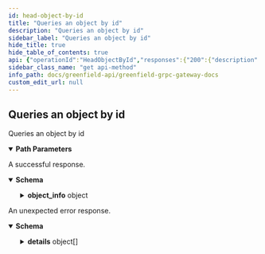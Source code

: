 ```yaml
---
id: head-object-by-id
title: "Queries an object by id"
description: "Queries an object by id"
sidebar_label: "Queries an object by id"
hide_title: true
hide_table_of_contents: true
api: {"operationId":"HeadObjectById","responses":{"200":{"description":"A successful response.","content":{"*/*":{"schema":{"type":"object","properties":{"object_info":{"type":"object","properties":{"owner":{"type":"string"},"bucket_name":{"type":"string","title":"bucket_name is the name of the bucket"},"object_name":{"type":"string","title":"object_name is the name of object"},"id":{"type":"string","title":"id is the unique identifier of object"},"payload_size":{"type":"string","format":"uint64","title":"payloadSize is the total size of the object payload"},"visibility":{"description":"visibility defines the highest permissions for object. When an object is public, everyone can access it.","type":"string","enum":["VISIBILITY_TYPE_UNSPECIFIED","VISIBILITY_TYPE_PUBLIC_READ","VISIBILITY_TYPE_PRIVATE","VISIBILITY_TYPE_INHERIT"],"default":"VISIBILITY_TYPE_UNSPECIFIED"},"content_type":{"type":"string","description":"content_type define the format of the object which should be a standard MIME type."},"create_at":{"type":"string","format":"int64","title":"create_at define the block timestamp when the object is created"},"object_status":{"description":"object_status define the upload status of the object.","type":"string","enum":["OBJECT_STATUS_CREATED","OBJECT_STATUS_SEALED","OBJECT_STATUS_DISCONTINUED"],"default":"OBJECT_STATUS_CREATED"},"redundancy_type":{"description":"redundancy_type define the type of the redundancy which can be multi-replication or EC.","type":"string","enum":["REDUNDANCY_EC_TYPE","REDUNDANCY_REPLICA_TYPE"],"default":"REDUNDANCY_EC_TYPE"},"source_type":{"description":"source_type define the source of the object.","type":"string","enum":["SOURCE_TYPE_ORIGIN","SOURCE_TYPE_BSC_CROSS_CHAIN","SOURCE_TYPE_MIRROR_PENDING"],"default":"SOURCE_TYPE_ORIGIN","title":"SourceType represents the source of resource creation, which can\nfrom Greenfield native or from a cross-chain transfer from BSC"},"checksums":{"type":"array","items":{"type":"string","format":"byte"},"title":"checksums define the root hash of the pieces which stored in a SP.\nadd omit tag to omit the field when converting to NFT metadata"},"secondary_sp_addresses":{"type":"array","items":{"type":"string"},"title":"secondary_sp_addresses define the addresses of secondary_sps"}}}}}}}},"default":{"description":"An unexpected error response.","content":{"*/*":{"schema":{"type":"object","properties":{"error":{"type":"string"},"code":{"type":"integer","format":"int32"},"message":{"type":"string"},"details":{"type":"array","items":{"type":"object","properties":{"type_url":{"type":"string"},"value":{"type":"string","format":"byte"}}}}}}}}}},"parameters":[{"name":"object_id","in":"path","required":true,"schema":{"type":"string"}}],"tags":["Query"],"description":"Queries an object by id","method":"get","path":"/greenfield/storage/head_object_by_id/{object_id}","info":{"title":"Greenfield - gRPC Gateway docs","description":"A REST interface for state queries","version":"1.0.0"},"postman":{"name":"Queries an object by id","description":{"type":"text/plain"},"url":{"path":["greenfield","storage","head_object_by_id",":object_id"],"host":["{{baseUrl}}"],"query":[],"variable":[{"disabled":false,"description":{"content":"(Required) ","type":"text/plain"},"type":"any","value":"","key":"object_id"}]},"header":[{"key":"Accept","value":"*/*"}],"method":"GET"}}
sidebar_class_name: "get api-method"
info_path: docs/greenfield-api/greenfield-grpc-gateway-docs
custom_edit_url: null
---
```



## Queries an object by id



Queries an object by id

<details style={{"marginBottom":"1rem"}} data-collapsed={false} open={true}><summary style={{}}><strong>Path Parameters</strong></summary><div><ul><ParamsItem className={"paramsItem"} param={{"name":"object_id","in":"path","required":true,"schema":{"type":"string"}}}></ParamsItem></ul></div></details><div><ApiTabs><TabItem label={"200"} value={"200"}><div>

A successful response.

</div><div><MimeTabs schemaType={"response"}><TabItem label={"*/*"} value={"*/*"}><SchemaTabs><TabItem label={"Schema"} value={"Schema"}><details style={{}} data-collapsed={false} open={true}><summary style={{"textAlign":"left"}}><strong>Schema</strong></summary><div style={{"textAlign":"left","marginLeft":"1rem"}}></div><ul style={{"marginLeft":"1rem"}}><SchemaItem collapsible={true} className={"schemaItem"}><details style={{}}><summary style={{}}><strong>object_info</strong><span style={{"opacity":"0.6"}}> object</span></summary><div style={{"marginLeft":"1rem"}}><SchemaItem collapsible={false} name={"owner"} required={false} schemaName={"string"} qualifierMessage={undefined} schema={{"type":"string"}}></SchemaItem><SchemaItem collapsible={false} name={"bucket_name"} required={false} schemaName={"bucket_name is the name of the bucket"} qualifierMessage={undefined} schema={{"type":"string","title":"bucket_name is the name of the bucket"}}></SchemaItem><SchemaItem collapsible={false} name={"object_name"} required={false} schemaName={"object_name is the name of object"} qualifierMessage={undefined} schema={{"type":"string","title":"object_name is the name of object"}}></SchemaItem><SchemaItem collapsible={false} name={"id"} required={false} schemaName={"id is the unique identifier of object"} qualifierMessage={undefined} schema={{"type":"string","title":"id is the unique identifier of object"}}></SchemaItem><SchemaItem collapsible={false} name={"payload_size"} required={false} schemaName={"uint64"} qualifierMessage={undefined} schema={{"type":"string","format":"uint64","title":"payloadSize is the total size of the object payload"}}></SchemaItem><SchemaItem collapsible={false} name={"visibility"} required={false} schemaName={"string"} qualifierMessage={"**Possible values:** [`VISIBILITY_TYPE_UNSPECIFIED`, `VISIBILITY_TYPE_PUBLIC_READ`, `VISIBILITY_TYPE_PRIVATE`, `VISIBILITY_TYPE_INHERIT`]"} schema={{"description":"visibility defines the highest permissions for object. When an object is public, everyone can access it.","type":"string","enum":["VISIBILITY_TYPE_UNSPECIFIED","VISIBILITY_TYPE_PUBLIC_READ","VISIBILITY_TYPE_PRIVATE","VISIBILITY_TYPE_INHERIT"],"default":"VISIBILITY_TYPE_UNSPECIFIED"}}></SchemaItem><SchemaItem collapsible={false} name={"content_type"} required={false} schemaName={"string"} qualifierMessage={undefined} schema={{"type":"string","description":"content_type define the format of the object which should be a standard MIME type."}}></SchemaItem><SchemaItem collapsible={false} name={"create_at"} required={false} schemaName={"int64"} qualifierMessage={undefined} schema={{"type":"string","format":"int64","title":"create_at define the block timestamp when the object is created"}}></SchemaItem><SchemaItem collapsible={false} name={"object_status"} required={false} schemaName={"string"} qualifierMessage={"**Possible values:** [`OBJECT_STATUS_CREATED`, `OBJECT_STATUS_SEALED`, `OBJECT_STATUS_DISCONTINUED`]"} schema={{"description":"object_status define the upload status of the object.","type":"string","enum":["OBJECT_STATUS_CREATED","OBJECT_STATUS_SEALED","OBJECT_STATUS_DISCONTINUED"],"default":"OBJECT_STATUS_CREATED"}}></SchemaItem><SchemaItem collapsible={false} name={"redundancy_type"} required={false} schemaName={"string"} qualifierMessage={"**Possible values:** [`REDUNDANCY_EC_TYPE`, `REDUNDANCY_REPLICA_TYPE`]"} schema={{"description":"redundancy_type define the type of the redundancy which can be multi-replication or EC.","type":"string","enum":["REDUNDANCY_EC_TYPE","REDUNDANCY_REPLICA_TYPE"],"default":"REDUNDANCY_EC_TYPE"}}></SchemaItem><SchemaItem collapsible={false} name={"source_type"} required={false} schemaName={"SourceType represents the source of resource creation, which can\nfrom Greenfield native or from a cross-chain transfer from BSC"} qualifierMessage={"**Possible values:** [`SOURCE_TYPE_ORIGIN`, `SOURCE_TYPE_BSC_CROSS_CHAIN`, `SOURCE_TYPE_MIRROR_PENDING`]"} schema={{"description":"source_type define the source of the object.","type":"string","enum":["SOURCE_TYPE_ORIGIN","SOURCE_TYPE_BSC_CROSS_CHAIN","SOURCE_TYPE_MIRROR_PENDING"],"default":"SOURCE_TYPE_ORIGIN","title":"SourceType represents the source of resource creation, which can\nfrom Greenfield native or from a cross-chain transfer from BSC"}}></SchemaItem><SchemaItem collapsible={false} name={"checksums"} required={false} schemaName={"byte[]"} qualifierMessage={undefined} schema={{"type":"array","items":{"type":"string","format":"byte"},"title":"checksums define the root hash of the pieces which stored in a SP.\nadd omit tag to omit the field when converting to NFT metadata"}}></SchemaItem><SchemaItem collapsible={false} name={"secondary_sp_addresses"} required={false} schemaName={"string[]"} qualifierMessage={undefined} schema={{"type":"array","items":{"type":"string"},"title":"secondary_sp_addresses define the addresses of secondary_sps"}}></SchemaItem></div></details></SchemaItem></ul></details></TabItem><TabItem label={"Example (from schema)"} value={"Example (from schema)"}><ResponseSamples responseExample={"{\n  \"object_info\": {\n    \"owner\": \"string\",\n    \"bucket_name\": \"string\",\n    \"object_name\": \"string\",\n    \"id\": \"string\",\n    \"payload_size\": \"string\",\n    \"visibility\": \"VISIBILITY_TYPE_UNSPECIFIED\",\n    \"content_type\": \"string\",\n    \"create_at\": \"string\",\n    \"object_status\": \"OBJECT_STATUS_CREATED\",\n    \"redundancy_type\": \"REDUNDANCY_EC_TYPE\",\n    \"source_type\": \"SOURCE_TYPE_ORIGIN\",\n    \"checksums\": [\n      \"string\"\n    ],\n    \"secondary_sp_addresses\": [\n      \"string\"\n    ]\n  }\n}"} language={"json"}></ResponseSamples></TabItem></SchemaTabs></TabItem></MimeTabs></div></TabItem><TabItem label={"default"} value={"default"}><div>

An unexpected error response.

</div><div><MimeTabs schemaType={"response"}><TabItem label={"*/*"} value={"*/*"}><SchemaTabs><TabItem label={"Schema"} value={"Schema"}><details style={{}} data-collapsed={false} open={true}><summary style={{"textAlign":"left"}}><strong>Schema</strong></summary><div style={{"textAlign":"left","marginLeft":"1rem"}}></div><ul style={{"marginLeft":"1rem"}}><SchemaItem collapsible={false} name={"error"} required={false} schemaName={"string"} qualifierMessage={undefined} schema={{"type":"string"}}></SchemaItem><SchemaItem collapsible={false} name={"code"} required={false} schemaName={"int32"} qualifierMessage={undefined} schema={{"type":"integer","format":"int32"}}></SchemaItem><SchemaItem collapsible={false} name={"message"} required={false} schemaName={"string"} qualifierMessage={undefined} schema={{"type":"string"}}></SchemaItem><SchemaItem collapsible={true} className={"schemaItem"}><details style={{}}><summary style={{}}><strong>details</strong><span style={{"opacity":"0.6"}}> object[]</span></summary><div style={{"marginLeft":"1rem"}}><li><div style={{"fontSize":"var(--ifm-code-font-size)","opacity":"0.6","marginLeft":"-.5rem","paddingBottom":".5rem"}}>Array [</div></li><SchemaItem collapsible={false} name={"type_url"} required={false} schemaName={"string"} qualifierMessage={undefined} schema={{"type":"string"}}></SchemaItem><SchemaItem collapsible={false} name={"value"} required={false} schemaName={"byte"} qualifierMessage={undefined} schema={{"type":"string","format":"byte"}}></SchemaItem><li><div style={{"fontSize":"var(--ifm-code-font-size)","opacity":"0.6","marginLeft":"-.5rem"}}>]</div></li></div></details></SchemaItem></ul></details></TabItem><TabItem label={"Example (from schema)"} value={"Example (from schema)"}><ResponseSamples responseExample={"{\n  \"error\": \"string\",\n  \"code\": 0,\n  \"message\": \"string\",\n  \"details\": [\n    {\n      \"type_url\": \"string\",\n      \"value\": \"string\"\n    }\n  ]\n}"} language={"json"}></ResponseSamples></TabItem></SchemaTabs></TabItem></MimeTabs></div></TabItem></ApiTabs></div>
      